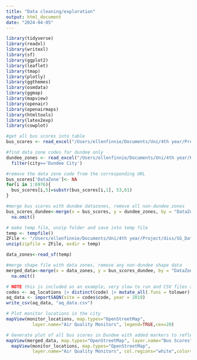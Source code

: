 ```yaml
---
title: "Data cleaning/exploration"
output: html_document
date: "2024-04-05"
---
```


```r
library(tidyverse)
library(readxl)
library(writexl)
library(sf)
library(ggplot2)
library(leaflet)
library(tmap)
library(plotly)
library(ggthemes)
library(osmdata)
library(ggmap)
library(mapview)
library(openair)
library(openairmaps)
library(htmltools)
library(latex2exp)
library(cowplot)
```

```r
#get all bus scores into table
bus_scores <- read_excel("/Users/ellenfinnie/Documents/Uni/4th year/Project/diss/bus_accessibility.xlsx",col_names=c("ref_area_url","ref_area","weekday_score","weekend_score"),skip=8)

#find data zone codes for dundee only
dundee_zones <- read_excel("/Users/ellenfinnie/Documents/Uni/4th year/Project/diss/DataZone2011lookup.xlsx",col_names=c("DataZone","city"),skip=1) |>
  filter(city=='Dundee City')

#remove the data zone code from the corresponding URL
bus_scores['DataZone']<- NA
for(i in 1:6976){
  bus_scores[i,5]=substr(bus_scores[i,1], 53,61)
}

#merge bus scores with dundee datazones, remove all non-dundee zones
bus_scores_dundee<-merge(x = bus_scores, y = dundee_zones, by = "DataZone", all = TRUE) |>
  na.omit()

# make temp file, unzip folder and save into temp file
temp <- tempfile()
ZFile <- "/Users/ellenfinnie/Documents/Uni/4th year/Project/diss/SG_DataZoneBdry_2011.zip"
unzip(zipfile = ZFile, exdir = temp)

data_zones<-read_sf(temp)

#merge shape file with data zones, remove any non-dundee shape data
merged_data<-merge(x = data_zones, y = bus_scores_dundee, by = "DataZone", all = TRUE) |> 
  na.omit()

```

```r
# NOTE this is included as an example, very slow to run and CSV files are already available in git repo
codes <- aq_locations |> distinct(code) |> mutate_all(.funs = tolower)
aq_data <- importSAQN(site = codes$code, year = 2019)
write_csv(aq_data, "aq_data.csv")

```



```r
# Plot monitor locations in the city
mapView(monitor_locations, map.types="OpenStreetMap",
          layer.name="Air Quality Monitors", legend=TRUE,cex=20)

# Generate plot of all bus scores in Dundee with added markers to reflect positions of air quality monitors
mapView(merged_data, map.types="OpenStreetMap", layer.name="Bus Scores", zcol = "weekday_score", legend.pos="bottomright", zoom=10)+
  mapView(monitor_locations, map.types="OpenStreetMap",
          layer.name="Air Quality Monitors", col.regions="white",color="white", legend=FALSE)

```
